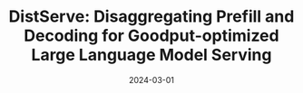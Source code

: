 ---
title: "DistServe: Disaggregating Prefill and Decoding for Goodput-optimized Large Language Model Serving"
date: '2024-03-01'
tags: ['OSDI2024']
draft: false
authors: ['Yinmin Zhong', 'Shengyu Liu', 'Junda Chen', 'Jianbo Hu', 'Yibo Zhu', 'Xuanzhe Liu', 'Xin Jin', 'Hao Zhang']
canonicalUrl: https://arxiv.org/pdf/2401.09670v1.pdf
---
